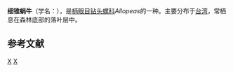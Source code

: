 {{Speciesbox
| taxon = Allopeas pyrgula
| binomial_authority = (Schmacker et Boettger, 1891)
}}
'''细锥蜗牛'''（学名：''{{lang|la|Allopeas pyrgula}}''），是[[柄眼目|柄眼目]][[钻头螺科|钻头螺科]]''Allopeas''的一种。主要分布于[[台湾|台湾]]，常栖息在森林底部的落叶层中。

==参考文献==
{{reflist|refs=
<ref name="shell_1976">{{cite web|url=http://shell.sinica.edu.tw/chinese/shellbase_detail.php?science_no=1976|title=国际贝库：细锥蜗牛|publisher=台湾贝类资料库|access-date=2009-08-11|archive-date=2016-03-04|archive-url=https://web.archive.org/web/20160304105103/http://shell.sinica.edu.tw/chinese/shellbase_detail.php?science_no=1976|dead-url=no}}</ref>
}}

{{commonscat|Allopeas pyrgula}}
{{Taxonbar}}
[[Category:锥蜗牛属|X]]
[[Category:_1891年描述的动物|X]]